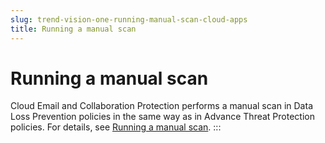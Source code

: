 ```yaml
---
slug: trend-vision-one-running-manual-scan-cloud-apps
title: Running a manual scan
---
```

# Running a manual scan

Cloud Email and Collaboration Protection performs a manual scan in Data Loss Prevention policies in the same way as in Advance Threat Protection policies. For details, see [Running a manual scan](running-manual-scan-cas.mdx).
:::
